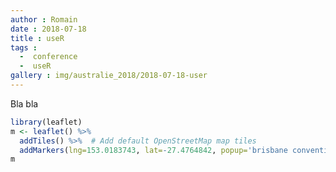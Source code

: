 ```yaml
---
author : Romain
date : 2018-07-18
title : useR
tags :  
  -  conference
  -  useR
gallery : img/australie_2018/2018-07-18-user
---
```


Bla bla

```r
library(leaflet)
m <- leaflet() %>%
  addTiles() %>%  # Add default OpenStreetMap map tiles
  addMarkers(lng=153.0183743, lat=-27.4764842, popup='brisbane convention center')
m
```
      
